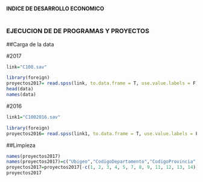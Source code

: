 #### INDICE DE DESARROLLO ECONOMICO
```r

```

### EJECUCION DE DE PROGRAMAS Y PROYECTOS

##Carga de la data

#2017
```r
link="C100.sav"

library(foreign)
proyectos2017= read.spss(link, to.data.frame = T, use.value.labels = F)
head(data)
names(data) 
```

#2016
```r
link1="C1002016.sav"

library(foreign)
proyectos2016= read.spss(link1, to.data.frame = T, use.value.labels = F)
```


##Limpieza
```r
names(proyectos2017)
names(proyectos2017)=c("Ubigeo","CodigoDepartamento","CodigoProvincia","CodigoDistrito","Departamento", "Provincia", "Distrito", "CategoriaMunicipalidad", "Municipalidad", "RealizoProgramas", "NombPrograma", "Costo", "EntidadConvenio", "Meses")
proyectos2017=proyectos2017[-c(1, 2, 3, 4, 5, 7, 8, 9, 11, 12, 13, 14)]
proyectos2017
```



